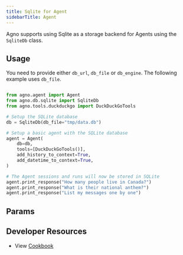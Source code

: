 ```yaml
---
title: Sqlite for Agent
sidebarTitle: Agent
---
```


Agno supports using Sqlite as a storage backend for Agents using the `SqliteDb` class.

## Usage

You need to provide either `db_url`, `db_file` or `db_engine`. The following example uses `db_file`.

```python sqlite_for_agent.py

from agno.agent import Agent
from agno.db.sqlite import SqliteDb
from agno.tools.duckduckgo import DuckDuckGoTools

# Setup the SQLite database
db = SqliteDb(db_file="tmp/data.db")

# Setup a basic agent with the SQLite database
agent = Agent(
    db=db,
    tools=[DuckDuckGoTools()],
    add_history_to_context=True,
    add_datetime_to_context=True,
)

# The Agent sessions and runs will now be stored in SQLite
agent.print_response("How many people live in Canada?")
agent.print_response("What is their national anthem?")
agent.print_response("List my messages one by one")

```

## Params

<Snippet file="db-sqlite-params.mdx" />    

## Developer Resources

- View [Cookbook](https://github.com/agno-agi/agno/tree/main/cookbook/db/sqlite/sqlite_for_agent.py)

